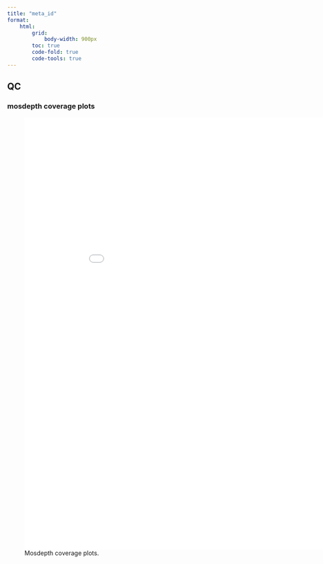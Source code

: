 ```yaml
---
title: "meta_id"
format:
    html:
        grid:
            body-width: 900px
        toc: true
        code-fold: true
        code-tools: true
---
```


## QC

### mosdepth coverage plots

```{=html}
<figure style="width:100%;height:100%;">
    <iframe src="meta_id.dist.html" style="width:900px;height:1000px;overflow:hidden;margin:0px;padding:0px;border:none;"></iframe>
    <figcaption>Mosdepth coverage plots.</figcaption>
</figure>
```

### nanocomp plots

```{=html}
<iframe src="meta_id_NanoComp_log_length_violin.html" style="width:100%;height:100vh;overflow:hidden;margin:0px;padding:0px;border:none;"></iframe>
```

```{=html}
<iframe src="meta_id_NanoComp_number_of_reads.html" style="width:100%;height:100vh;overflow:hidden;margin:0px;padding:0px;border:none;"></iframe>
```

```{=html}
<iframe src="meta_id_NanoComp_N50.html" style="width:100%;height:100vh;overflow:hidden;margin:0px;padding:0px;border:none;"></iframe>
```

```{=html}
<iframe src="meta_id_NanoComp_percentIdentity_violin.html" style="width:100%;height:100vh;overflow:hidden;margin:0px;padding:0px;border:none;"></iframe>
```

```{=html}
<iframe src="meta_id_NanoComp_quals_violin.html" style="width:100%;height:100vh;overflow:hidden;margin:0px;padding:0px;border:none;"></iframe>
```

## Phasing Report

### Cumulative sum of CpG islands overlapped by haplotype blocks

```r
#| label: fig-cumulative-sum-CGI-cover
#| fig-cap: "Cumulative sum of CGI Coverage"
#| column: page

suppressMessages(library(tidyverse))
suppressMessages(library(cowplot))
suppressMessages(library(plyranges))
suppressMessages(library(ggridges))
options(width=200)

#read in the blocks, old and updated LC data
df <- read_tsv("blocks_stats_file", show_col_types=FALSE) %>% mutate(patient = "LC", retina = "no")

#read in the CGIs
CGI <- read_tsv("CGI_bed_file", col_names = c("chr","start","end","N_CpG","length","CpGs","extra1","extra2","extra3","extra4"), show_col_types=FALSE)

#count CpG islands per block.
dfGR <- as_granges(df, seqnames = chromosome, start = from, end = to)
CGIGR <- as_granges(CGI, seqnames = chr)

df$CGI_olaps <- count_overlaps(dfGR, CGIGR)

#cumulative sum:
dforder <- arrange(df,desc(CGI_olaps)) %>% group_by(retina) %>% mutate(rn = row_number())

#reorder retina factors
#dforder$retina <- as.factor(dforder$retina, levels = c("yes","no"))

p <- ggplot(dforder, aes(x = rn, y = cumsum(CGI_olaps), linetype = retina)) + geom_step(data = subset(dforder, retina == "yes"), colour = "red") + geom_step(data = subset(dforder, retina == "no"), colour = "red") +
    labs(title = "Cumulative plot", y = "CGIs overlapped", x = "phase block") + theme_half_open() +
  background_grid() + xlim(c(0,250))
p
#save_plot("meta_id_cumulative_plot_CGI_olaps_fig3b.png",p)
#save_plot("meta_id_cumulative_plot_CGI_olaps_fig3b.svg",p)
#save_plot("meta_id_cumulative_plot_CGI_olaps_fig3b.pdf",p)
```

### Haplotype blocks and sizes

TODO

### Phased VCF stats

TODO

## Methylation Clustering Report

### Number of Clustered reads

```r
#| label: num-clustered-read_tsv
#| echo: true

suppressMessages(library(tidyverse))

for (clustered_reads_file in list.files(".", pattern="meta_id_.*_CGIX_clustered_reads.tsv.gz")) {
    clustered_reads <- read_tsv(clustered_reads_file, show_col_types=FALSE)
    #number CGIs from 1 to 454
    CGI_names <- tibble(CGI=1:length(unique(clustered_reads$CGI_id)), CGI_id = unique(clustered_reads$CGI_id))
    #merge with the clustered reads
    clustered_reads <- left_join(clustered_reads, CGI_names, by=join_by(CGI_id))
    # Create a new variable for faceting
    clustered_reads$facet_CGI <- as.integer((clustered_reads$CGI - 1) / 20) + 1

    num_clustered_reads <- clustered_reads %>% filter(assigned_X %in% c("Xa","Xi")) %>% pull(CGI_id) %>% unique() %>% length()

    cat(paste0(clustered_reads_file, ": ", num_clustered_reads, "\n"))
}
```

### Non-folded and folded distributions of haplotype blocks’ skews

TODO

### Correlation in per-block skew between tissues

TODO

### Skew-based phasing/per-block orientation

TODO

### Skew is deleterious or protective?

TODO